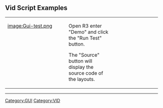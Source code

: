 ==Vid Script Examples==
<TABLE WIDTH=100% CELLPADDING=10 CELLSPACING=10><TR><TD WIDTH=40% VALIGN=TOP>
[[image:Gui-test.png]]
</TD><TD VALIGN=TOP>

Open R3 enter "Demo" and click the "Run Test" button.

The "Source" button will display the source code of the layouts.
</TD>
<TD WIDTH=30%></TD>
</TR></TABLE>



----
{{Template:Scripting_with_VID_TOC}}
[[Category:GUI]]
[[Category:VID]]